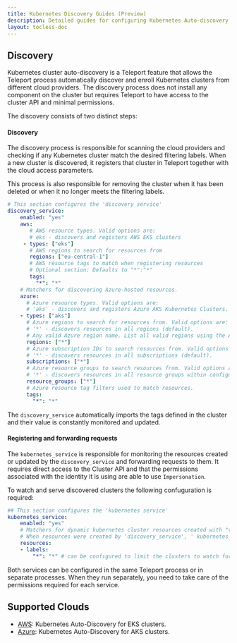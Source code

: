 ```yaml
---
title: Kubernetes Discovery Guides (Preview)
description: Detailed guides for configuring Kubernetes Auto-discovery.
layout: tocless-doc
---
```


## Discovery

Kubernetes cluster auto-discovery is a Teleport feature that allows the Teleport process automatically discover and enroll Kubernetes clusters from different cloud providers. 
The discovery process does not install any component on the cluster but requires Teleport to have access to the cluster API and minimal permissions.

The discovery consists of two distinct steps:

#### Discovery

The discovery process is responsible for scanning the cloud providers and checking if any Kubernetes cluster match the desired filtering labels. 
When a new cluster is discovered, it registers that cluster in Teleport together with the cloud access parameters.

This process is also responsible for removing the cluster when it has been deleted or when it no longer meets the filtering labels.


```yaml
# This section configures the 'discovery service'
discovery_service:
    enabled: "yes"
    aws:
       # AWS resource types. Valid options are:
       # eks - discovers and registers AWS EKS clusters
     - types: ["eks"]
       # AWS regions to search for resources from
       regions: ["eu-central-1"]
       # AWS resource tags to match when registering resources
       # Optional section: Defaults to "*":"*"
       tags:
         "*": "*"
    # Matchers for discovering Azure-hosted resources.
    azure:
      # Azure resource types. Valid options are:
      # 'aks' - discovers and registers Azure AKS Kubernetes Clusters.
    - types: ["aks"]
      # Azure regions to search for resources from. Valid options are:
      # '*' - discovers resources in all regions (default).
      # Any valid Azure region name. List all valid regions using the Azure "az" cli: `az account list-locations -o table`
      regions: ["*"]
      # Azure subscription IDs to search resources from. Valid options are:
      # '*' - discovers resources in all subscriptions (default).
      subscriptions: ["*"]
      # Azure resource groups to search resources from. Valid options are:
      # '*' - discovers resources in all resource groups within configured subscription(s) (default).
      resource_groups: ["*"]
      # Azure resource tag filters used to match resources.
      tags:
        "*": "*"
```

The `discovery_service` automatically imports the tags defined in the cluster and 
their value is constantly monitored and updated.

#### Registering and forwarding requests

The `kubernetes_service` is responsible for monitoring the resources created or 
updated by the `discovery_service` and forwarding requests to them.
It requires direct access to the Cluster API and that the permissions associated 
with the identity it is using are able to use `Impersonation`.

To watch and serve discovered clusters the following confuguration is required:

```yaml
## This section configures the 'kubernetes service'
kubernetes_service:
    enabled: "yes"
    # Matchers for dynamic kubernetes cluster resources created with "tctl create" command or by Kubernetes auto-discovery.
    # When resources were created by 'discovery_service', ' kubernetes_service' must have the required permissions.
    resources:
    - labels:
        "*": "*" # can be configured to limit the clusters to watch for this service.
```

Both services can be configured in the same Teleport process or in separate processes. 
When they run separately, you need to take care of the permissions required for each service.

## Supported Clouds

- [AWS](./discovery/aws.mdx): Kubernetes Auto-Discovery for EKS clusters.
- [Azure](./discovery/azure.mdx): Kubernetes Auto-Discovery for AKS clusters.


